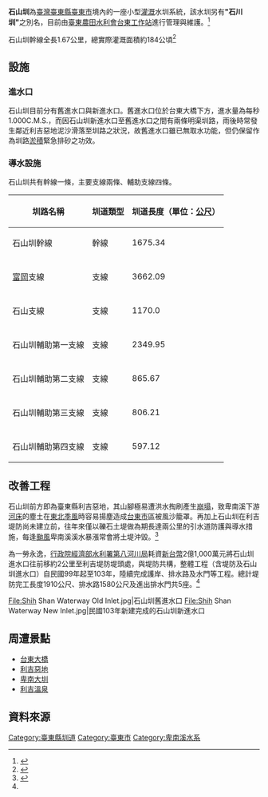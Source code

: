 {{Infobox 台灣圳道
|name       = 石山圳
|image      = Shih Shan Waterway Old Inlet.jpg
|imagename  =
|othername  = 石川圳
|formalname = 石山圳
|belong     = 台東農田水利會
|founder    = 當地平地[[原住民|原住民]]
|area       = [[臺東縣|臺東縣]]
|begin      = 1928年（民國17年）
|complete   = 
|origin     = [[卑南溪|卑南溪]]
|length     = 1.67公里
|measure    = 184公頃
|location   = 臺灣臺東縣臺東市
|altitude   =
|specialty  =
|cost       = 
|website    = [http://www.ttia.gov.tw/page4_taitung.php 臺東農田水利會 台東工作站]
}}
'''石山圳'''為[[臺灣|臺灣]][[臺東縣|臺東縣]][[臺東市|臺東市]]境內的一座小型[[灌溉|灌溉]]水圳系統，該水圳另有'''"石川圳"'''之別名，目前由[[臺東縣|臺東]][[農田水利會|農田水利會]][[臺東縣|台東]][[工作站|工作站]]進行管理與維護。<ref>{{cite web|url=http://www.ttia.gov.tw/page6.php |title=台東農田水利會 主要圳系建造年代表 |accessdate=2014-12-12 |deadurl=yes |archiveurl=https://web.archive.org/web/20141208020113/http://www.ttia.gov.tw/page6.php |archivedate=2014-12-08 }}</ref>

石山圳幹線全長1.67公里，總實際灌溉面積約184公頃<ref>{{cite web |url=http://student.kmes.tc.edu.tw/taiculture/water/14/C/04/03/C-14-04-03-03.htm |title=排灌系統 台東農田水利會排灌系統 石山圳 |accessdate=2015-01-22 |deadurl=yes |archiveurl=https://web.archive.org/web/20150122180557/http://student.kmes.tc.edu.tw/taiculture/water/14/C/04/03/C-14-04-03-03.htm |archivedate=2015-01-22 }}</ref>

== 設施 ==
=== 進水口 ===
石山圳目前分有舊進水口與新進水口。舊進水口位於台東大橋下方，進水量為每秒1.000C.M.S.，而因石山圳新進水口至舊進水口之間有兩條明渠圳路，雨後時常發生鄰近利吉惡地泥沙滑落至圳路之狀況，故舊進水口雖已無取水功能，但仍保留作為圳路[[淤積|淤積]]緊急排砂之功效。

=== 導水設施 ===
石山圳共有幹線一條，主要支線兩條、輔助支線四條。

{| class="wikitable" style="font-size: 100%;"
! 圳路名稱
! 圳道類型
! 圳道長度（單位：[[公尺|公尺]]）
|-
| 石山圳幹線
| 幹線
|1675.34
|-
|-
|[[富岡|富岡]]支線
|支線
|3662.09
|-
|-
|石山支線
|支線
|1170.0
|-
|-
|石山圳輔助第一支線
|支線
|2349.95
|-
|-
|石山圳輔助第二支線
|支線
|865.67
|-
|-
|石山圳輔助第三支線
|支線
|806.21
|-
|-
|石山圳輔助第四支線
|支線
|597.12
|}

== 改善工程 ==

石山圳前方即為臺東縣利吉惡地，其山腳極易遭洪水掏刷產生[[崩塌|崩塌]]，致卑南溪下游[[河床|河床]]的塵土在[[東北季風|東北季風]]時容易揚塵造成[[台東市|台東市]]區被風沙籠罩。再加上石山圳在利吉堤防尚未建立前，往年來僅以礫石土堤做為期長達兩公里的引水道防護與導水措施，每逢[[颱風|颱風]]卑南溪溪水暴漲常會將土堤沖毀。<ref name="水利署電子報 卑南溪利吉堤防完工典禮暨石山圳進水口完工通水感恩活動">{{cite web |url=http://epaper.wra.gov.tw/Article_Detail.aspx?s=6A9767813B1240AF |title=水利署電子報 卑南溪利吉堤防完工典禮暨石山圳進水口完工通水感恩活動 |accessdate=2014-12-12 |archive-date=2014-12-13 |archive-url=https://web.archive.org/web/20141213023332/http://epaper.wra.gov.tw/Article_Detail.aspx?s=6A9767813B1240AF |dead-url=no }}</ref>

為一勞永逸，[[行政院|行政院]][[中華民國經濟部|經濟部]][[水利署|水利署]][[第八河川局|第八河川局]]耗資[[新台幣|新台幣]]2億1,000萬元將石山圳進水口往前移約2公里至利吉堤防堤頭處，與堤防共構，整體工程（含堤防及石山圳進水口）自民國99年起至103年，陸續完成護岸、排水路及水門等工程。總計堤防完工長度1910公尺、排水路1580公尺及進出排水門共5座。<ref name="水利署電子報 卑南溪利吉堤防完工典禮暨石山圳進水口完工通水感恩活動" />

<gallery>

File:Shih Shan Waterway Old Inlet.jpg|石山圳舊進水口
File:Shih Shan Waterway New Inlet.jpg|民國103年新建完成的石山圳新進水口

</gallery>

== 周遭景點 ==

* [[台東大橋|台東大橋]]
* [[利吉惡地|利吉惡地]]
* [[卑南大圳|卑南大圳]]
* [[利吉溫泉|利吉溫泉]]

== 資料來源 ==
{{Reflist}}

{{commons category|Shih Shan Waterway}}

{{臺灣圳道}}
{{臺東縣圳道}}
[[Category:臺東縣圳道|Category:臺東縣圳道]]
[[Category:臺東市|Category:臺東市]]
[[Category:卑南溪水系|Category:卑南溪水系]]